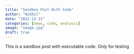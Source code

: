 ```yaml
---
title: "Sandbox Post With Code"
author: "Nikhil"
date: "2022-12-31"
categories: [news, code, analysis]
image: "image.jpg"
draft: true
---
```


This is a sandbox post with executable code. Only for testing

